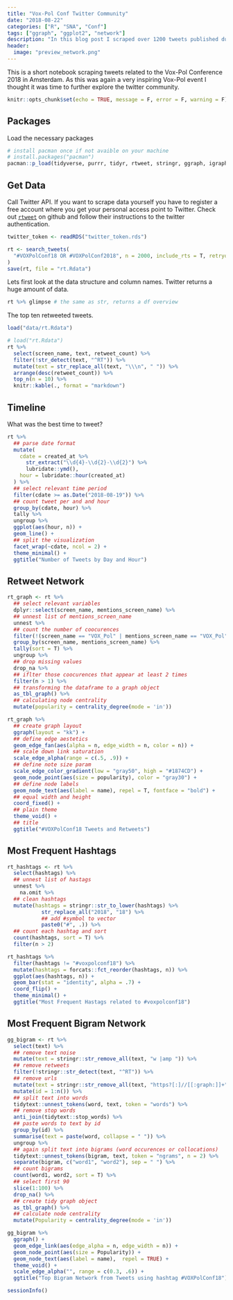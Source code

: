 ```yaml
---
title: "Vox-Pol Conf Twitter Community"
date: "2018-08-22"
categories: ["R", "SNA", "Conf"]
tags: ["ggraph", "ggplot2", "network"]
description: "In this blog post I scraped over 1200 tweets published during the VOX-Pol Conference 2018 in Amsterdam"
header:
  image: "preview_network.png"
---
```


<!-- After all the interesting extremism research at #voxpolconf18 it's time to talk about the E X T R E M E L Y nice @VOX_Pol Twitter community. Here is some #dataviz about the conference tweets, enjoy :)  -->
<!-- Code: https://github.com/systats/voxpolconf18_twitter  -->
<!-- #rstats #ggraph @FabioFavusMaxim  -->

This is a short notebook scraping tweets related to the Vox-Pol Conference 2018 in Amsterdam. As this was again a very inspiring Vox-Pol event I thought it was time to further explore the twitter community. 

```r
knitr::opts_chunk$set(echo = TRUE, message = F, error = F, warning = F)
```


## Packages

Load the necessary packages

```r
# install pacman once if not avaible on your machine
# install.packages("pacman")
pacman::p_load(tidyverse, purrr, tidyr, rtweet, stringr, ggraph, igraph, tidygraph, forcats)
```


## Get Data

Call Twitter API. If you want to scrape data yourself you have to register a free account where you get your personal access point to Twitter. Check out [`rtweet`](https://github.com/mkearney/rtweet/) on github and follow their instructions to the twitter authentication. 

```r
twitter_token <- readRDS("twitter_token.rds")

rt <- search_tweets(
  "#VOXPolConf18 OR #VOXPolConf2018", n = 2000, include_rts = T, retryonratelimit = T
)
save(rt, file = "rt.Rdata")
```

Lets first look at the data structure and column names. Twitter returns a huge amount of data.

```r
rt %>% glimpse # the same as str, returns a df overview
```


The top ten retweeted tweets.
```r
load("data/rt.Rdata")
```


```r
# load("rt.Rdata")
rt %>% 
  select(screen_name, text, retweet_count) %>% 
  filter(!str_detect(text, "^RT")) %>% 
  mutate(text = str_replace_all(text, "\\\n", " ")) %>% 
  arrange(desc(retweet_count)) %>% 
  top_n(n = 10) %>% 
  knitr::kable(., format = "markdown")
```


## Timeline

What was the best time to tweet?

```r
rt %>%
  ## parse date format
  mutate(
    cdate = created_at %>% 
      str_extract("\\d{4}-\\d{2}-\\d{2}") %>% 
      lubridate::ymd(),
    hour = lubridate::hour(created_at)
  ) %>%
  ## select relevant time period
  filter(cdate >= as.Date("2018-08-19")) %>% 
  ## count tweet per and and hour
  group_by(cdate, hour) %>%
  tally %>%
  ungroup %>%
  ggplot(aes(hour, n)) +
  geom_line() +
  ## split the visualization 
  facet_wrap(~cdate, ncol = 2) +
  theme_minimal() +
  ggtitle("Number of Tweets by Day and Hour")
```


## Retweet Network

```r
rt_graph <- rt %>% 
  ## select relevant variables
  dplyr::select(screen_name, mentions_screen_name) %>% 
  ## unnest list of mentions_screen_name
  unnest %>% 
  ## count the number of coocurences
  filter(!(screen_name == "VOX_Pol" | mentions_screen_name == "VOX_Pol")) %>% 
  group_by(screen_name, mentions_screen_name) %>% 
  tally(sort = T) %>%
  ungroup %>% 
  ## drop missing values
  drop_na %>% 
  ## iflter those coocurences that appear at least 2 times
  filter(n > 1) %>% 
  ## transforming the dataframe to a graph object
  as_tbl_graph() %>% 
  ## calculating node centrality
  mutate(popularity = centrality_degree(mode = 'in'))

rt_graph %>% 
  ## create graph layout
  ggraph(layout = "kk") + 
  ## define edge aestetics
  geom_edge_fan(aes(alpha = n, edge_width = n, color = n)) + 
  ## scale down link saturation
  scale_edge_alpha(range = c(.5, .9)) +
  ## define note size param
  scale_edge_color_gradient(low = "gray50", high = "#1874CD") +
  geom_node_point(aes(size = popularity), color = "gray30") +
  ## define node labels
  geom_node_text(aes(label = name), repel = T, fontface = "bold") +
  ## equal width and height
  coord_fixed() +
  ## plain theme
  theme_void() +
  ## title
  ggtitle("#VOXPolConf18 Tweets and Retweets")
```


## Most Frequent Hashtags

```r
rt_hashtags <- rt %>% 
  select(hashtags) %>% 
  ## unnest list of hastags
  unnest %>% 
    na.omit %>% 
  ## clean hashtags
  mutate(hashtags = stringr::str_to_lower(hashtags) %>% 
           str_replace_all("2018", "18") %>% 
           ## add #symbol to vector
           paste0("#", .)) %>% 
  ## count each hashtag and sort
  count(hashtags, sort = T) %>% 
  filter(n > 2)

rt_hashtags %>% 
  filter(hashtags != "#voxpolconf18") %>%
  mutate(hashtags = forcats::fct_reorder(hashtags, n)) %>% 
  ggplot(aes(hashtags, n)) +
  geom_bar(stat = "identity", alpha = .7) +
  coord_flip() +
  theme_minimal() +
  ggtitle("Most Frequent Hastags related to #voxpolconf18")
```

## Most Frequent Bigram Network

```r
gg_bigram <- rt %>%
  select(text) %>% 
  ## remove text noise
  mutate(text = stringr::str_remove_all(text, "w |amp ")) %>% 
  ## remove retweets
  filter(!stringr::str_detect(text, "^RT")) %>% 
  ## remove urls
  mutate(text = stringr::str_remove_all(text, "https?[:]//[[:graph:]]+")) %>% 
  mutate(id = 1:n()) %>% 
  ## split text into words
  tidytext::unnest_tokens(word, text, token = "words") %>% 
  ## remove stop words
  anti_join(tidytext::stop_words) %>% 
  ## paste words to text by id
  group_by(id) %>% 
  summarise(text = paste(word, collapse = " ")) %>% 
  ungroup %>% 
  ## again split text into bigrams (word occurences or collocations)
  tidytext::unnest_tokens(bigram, text, token = "ngrams", n = 2) %>% 
  separate(bigram, c("word1", "word2"), sep = " ") %>% 
  ## count bigrams
  count(word1, word2, sort = T) %>% 
  ## select first 90
  slice(1:100) %>% 
  drop_na() %>%
  ## create tidy graph object
  as_tbl_graph() %>% 
  ## calculate node centrality
  mutate(Popularity = centrality_degree(mode = 'in'))
```


```r
gg_bigram %>% 
  ggraph() +
  geom_edge_link(aes(edge_alpha = n, edge_width = n)) +
  geom_node_point(aes(size = Popularity)) + 
  geom_node_text(aes(label = name),  repel = TRUE) +
  theme_void() +
  scale_edge_alpha("", range = c(0.3, .6)) +
  ggtitle("Top Bigram Network from Tweets using hashtag #VOXPolConf18")
```


```r
sessionInfo()
```



